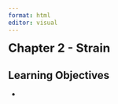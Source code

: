 ---
format: html
editor: visual
---

[**Chapter 2 - Strain**]{style="font-size:18.0pt"}

::: {.callout-note icon="false"}
## Learning Objectives

-   
:::